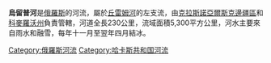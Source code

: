 '''烏留普河'''是[[俄羅斯|俄羅斯]]的河流，屬於[[丘雷姆河|丘雷姆河]]的左支流，由[[克拉斯諾亞爾斯克邊疆區|克拉斯諾亞爾斯克邊疆區]]和[[科麥羅沃州|科麥羅沃州]]負責管轄，河道全長230公里，流域面積5,300平方公里，河水主要來自雨水和融雪，每年十一月至翌年四月結冰。

{{Russia-geo-stub}}
[[Category:俄羅斯河流|Category:俄羅斯河流]]
[[Category:哈卡斯共和国河流|Category:哈卡斯共和国河流]]
